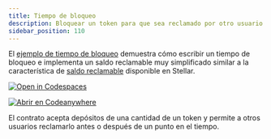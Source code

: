 ```yaml
---
title: Tiempo de bloqueo
description: Bloquear un token para que sea reclamado por otro usuario bajo condiciones establecidas.
sidebar_position: 110
---
```


<head>
  <title>
    {`Bloquear un token para que sea reclamado por otro usuario bajo condiciones establecidas`}
  </title>
  <meta charSet="utf-8" />
  <meta
    property="og:title"
    content="Escribir un tiempo de bloqueo que implemente un saldo reclamable."
  />
  <meta
    property="og:description"
    content="Escribir un tiempo de bloqueo que implemente una característica de saldo reclamable simplificada que acepte un depósito de una cantidad de un token y permita a otros usuarios reclamarlo."
  />
</head>

El [ejemplo de tiempo de bloqueo] demuestra cómo escribir un tiempo de bloqueo e implementa un saldo reclamable muy simplificado similar a la característica de [saldo reclamable] disponible en Stellar.

[![Open in Codespaces](https://github.com/codespaces/badge.svg)][open-in-github-codespaces]

[![Abrir en Codeanywhere](https://codeanywhere.com/img/open-in-codeanywhere-btn.svg)][open-in-code-anywhere]

El contrato acepta depósitos de una cantidad de un token y permite a otros usuarios reclamarlo antes o después de un punto en el tiempo.

[open-in-github-codespaces]: https://github.com/codespaces/new?repo=stellar/soroban-examples&editor=web
[open-in-code-anywhere]: https://app.codeanywhere.com/#https://github.com/stellar/soroban-examples
[ejemplo de tiempo de bloqueo]: https://github.com/stellar/soroban-examples/tree/v23.0.0/timelock
[saldo reclamable]: ../../guides/transactions/claimable-balances.mdx
